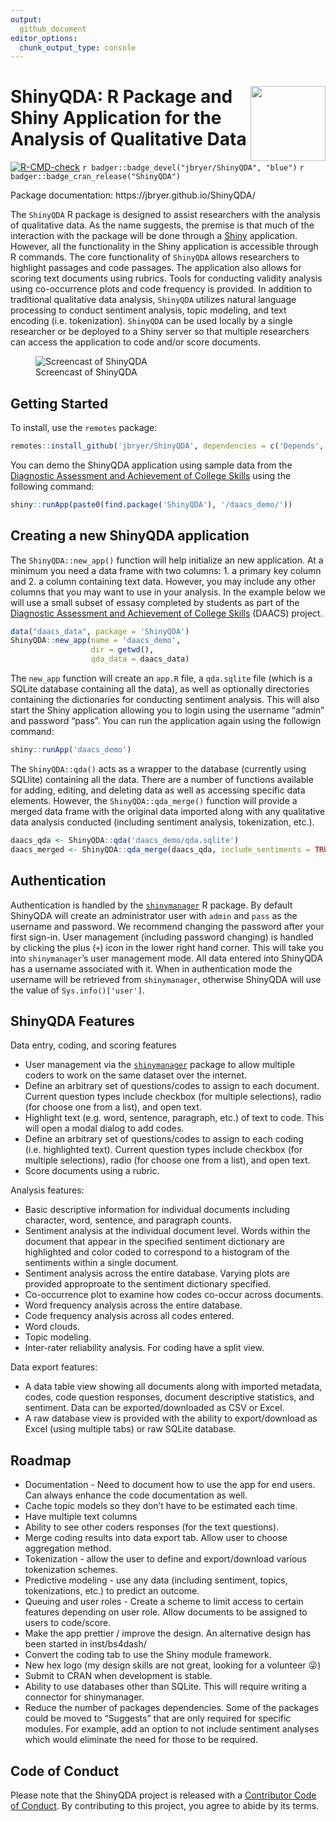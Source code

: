```yaml
---
output: 
  github_document
editor_options: 
  chunk_output_type: console
---
```



# <img src="man/figures/ShinyQDA.png" align="right" width="120" align="right" /> ShinyQDA: R Package and Shiny Application for the Analysis of Qualitative Data

<!-- badges: start -->

[![R-CMD-check](https://github.com/jbryer/ShinyQDA/actions/workflows/R-CMD-check.yaml/badge.svg)](https://github.com/jbryer/ShinyQDA/actions/workflows/R-CMD-check.yaml)
`r badger::badge_devel("jbryer/ShinyQDA", "blue")`
`r badger::badge_cran_release("ShinyQDA")`
<!-- badges: end -->

Package documentation: https://jbryer.github.io/ShinyQDA/

The `ShinyQDA` R package is designed to assist researchers with the analysis of qualitative data. As the name suggests, the premise is that much of the interaction with the package will be done through a [Shiny](https://shiny.rstudio.com) application. However, all the functionality in the Shiny application is accessible through R commands. The core functionality of `ShinyQDA` allows researchers to highlight passages and code passages. The application also allows for scoring text documents using rubrics. Tools for conducting validity analysis using co-occurrence plots and code frequency is provided. In addition to traditional qualitative data analysis, `ShinyQDA` utilizes natural language processing to conduct sentiment analysis, topic modeling, and text encoding (i.e. tokenization). `ShinyQDA` can be used locally by a single researcher or be deployed to a Shiny server so that multiple researchers can access the application to code and/or score documents.


![Screencast of ShinyQDA](man/figures/ShinyQDA_screencast.gif)

## Getting Started

To install, use the `remotes` package:

```r
remotes::install_github('jbryer/ShinyQDA', dependencies = c('Depends', 'Imports', 'Suggests))
```

You can demo the ShinyQDA application using sample data from the [Diagnostic Assessment and Achievement of College Skills](https://daacs.net) using the following command:

```r
shiny::runApp(paste0(find.package('ShinyQDA'), '/daacs_demo/'))
```

## Creating a new ShinyQDA application

The `ShinyQDA::new_app()` function will help initialize an new application. At a minimum you need a data frame with two columns: 1. a primary key column and 2. a column containing text data. However, you may include any other columns that you may want to use in your analysis. In the example below we will use a small subset of essasy completed by students as part of the [Diagnostic Assessment and Achievement of College Skills](https://daacs.net) (DAACS) project. 

```r
data("daacs_data", package = 'ShinyQDA')
ShinyQDA::new_app(name = 'daacs_demo',
				  dir = getwd(),
				  qda_data = daacs_data)
```

The `new_app` function will create an `app.R` file, a `qda.sqlite` file (which is a SQLite database containing all the data), as well as optionally directories containing the dictionaries for conducting sentiment analysis. This will also start the Shiny application allowing you to login using the username "admin" and password "pass". You can run the application again using the followign command:

```r
shiny::runApp('daacs_demo')
```

The `ShinyQDA::qda()` acts as a wrapper to the database (currently using SQLlite) containing all the data. There are a number of functions available for adding, editing, and deleting data as well as accessing specific data elements. However, the `ShinyQDA::qda_merge()` function will provide a merged data frame with the original data imported along with any qualitative data analysis conducted (including sentiment analysis, tokenization, etc.).

```r
daacs_qda <- ShinyQDA::qda('daacs_demo/qda.sqlite')
daacs_merged <- ShinyQDA::qda_merge(daacs_qda, include_sentiments = TRUE)
```

## Authentication

Authentication is handled by the [`shinymanager`](https://datastorm-open.github.io/shinymanager/) R package. By default ShinyQDA will create an administrator user with `admin` and `pass` as the username and password. We recommend changing the password after your first sign-in. User management (including password changing) is handled by clicking the plus (`+`) icon in the lower right hand corner. This will take you into `shinymanager`'s user management mode. All data entered into ShinyQDA has a username associated with it. When in authentication mode the username will be retrieved from `shinymanager`, otherwise ShinyQDA will use the value of `Sys.info()['user']`.

## ShinyQDA Features

Data entry, coding, and scoring features

* User management via the [`shinymanager`](https://datastorm-open.github.io/shinymanager/) package to allow multiple coders to work on the same dataset over the internet.
* Define an arbitrary set of questions/codes to assign to each document. Current question types include checkbox (for multiple selections), radio (for choose one from a list), and open text.
* Highlight text (e.g. word, sentence, paragraph, etc.) of text to code. This will open a modal dialog to add codes.
* Define an arbitrary set of questions/codes to assign to each coding (i.e. highlighted text).  Current question types include checkbox (for multiple selections), radio (for choose one from a list), and open text.
* Score documents using a rubric.

Analysis features: 

* Basic descriptive information for individual documents including character, word, sentence, and paragraph counts.
* Sentiment analysis at the individual document level. Words within the document that appear in the specified sentiment dictionary are highlighted and color coded to correspond to a histogram of the sentiments within a single document.
* Sentiment analysis across the entire database. Varying plots are provided approproate to the sentiment dictionary specified.
* Co-occurrence plot to examine how codes co-occur across documents.
* Word frequency analysis across the entire database.
* Code frequency analysis across all codes entered.
* Word clouds.
* Topic modeling.
* Inter-rater reliability analysis. For coding have a split view.

Data export features:

* A data table view showing all documents along with imported metadata, codes, code question responses, document descriptive statistics, and sentiment. Data can be exported/downloaded as CSV or Excel.
* A raw database view is provided with the ability to export/download as Excel (using multiple tabs) or raw SQLite database.

## Roadmap

* Documentation - Need to document how to use the app for end users. Can always enhance the code documentation as well.
* Cache topic models so they don't have to be estimated each time.
* Have multiple text columns
* Ability to see other coders responses (for the text questions).
* Merge coding results into data export tab. Allow user to choose aggregation method.
* Tokenization - allow the user to define and export/download various tokenization schemes.
* Predictive modeling - use any data (including sentiment, topics, tokenizations, etc.) to predict an outcome.
* Queuing and user roles - Create a scheme to limit access to certain features depending on user role. Allow documents to be assigned to users to code/score.
* Make the app prettier / improve the design. An alternative design has been started in inst/bs4dash/
* Convert the coding tab to use the Shiny module framework.
* New hex logo (my design skills are not great, looking for a volunteer 😜)
* Submit to CRAN when development is stable.
* Ability to use databases other than SQLite. This will require writing a connector for shinymanager.
* Reduce the number of packages dependencies. Some of the packages could be moved to "Suggests" that are only required for specific modules. For example, add an option to not include sentiment analyses which would eliminate the need for those to be required.


## Code of Conduct
  
Please note that the ShinyQDA project is released with a [Contributor Code of Conduct](https://jbryer.github.io/ShinyQDA/CODE_OF_CONDUCT.html). By contributing to this project, you agree to abide by its terms.
